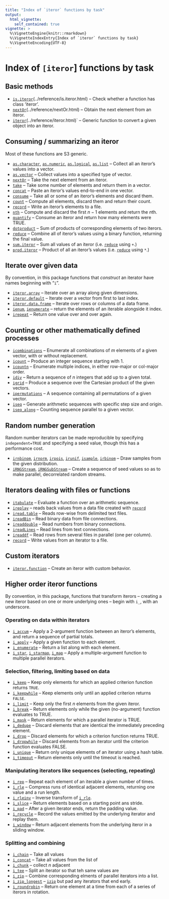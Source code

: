 ```yaml
---
title: "Index of `iteror` functions by task"
output:
  html_vignette:
    self_contained: true
vignette: >
  %\VignetteEngine{knitr::rmarkdown}
  %\VignetteIndexEntry{Index of `iteror` functions by task}
  %\VignetteEncoding{UTF-8}
---
```


# Index of `[iteror`] functions by task

## Basic methods

* [`is.iteror`](../reference/is.iteror.html)(../reference/is.iteror.html) -- Check whether a function has class 'iteror'.
* [`nextOr`](../reference/nextOr.html)(../reference/nextOr.html) -- Obtain the next element from an iteror.
* [`iteror`](../reference/iteror.html)(../reference/iteror.html)` -- Generic function to convert a given  object into an iteror.

## Consuming / summarizing an iteror

Most of these functions are S3 generic.

* [`as.character`](../reference/as.character.html), [`as.numeric`](../reference/as.numeric.html), [`as.logical`](../reference/as.logical.html), [`as.list`](../reference/as.list.html) -- Collect all an iteror's values into a vector.
* [`as.vector`](../reference/as.vector.html) -- Collect values into a specified type of vector.
* [`nextOr`](../reference/nextOr.html) -- Take the next element from an iteror.
* [`take`](../reference/take.html) -- Take some number of elements and return them in a vector.
* [`concat`](../reference/concat.html) -- Paste an iteror's values end-to-end in one vector.
* [`consume`](../reference/consume.html) -- Take all or some of an iteror's elements and discard them.
* [`count`](../reference/count.html) -- Compute all elements, discard them and return their count.
* [`record`](../reference/record.html) -- Write an iteror's elements to a file.
* [`nth`](../reference/nth.html) -- Compute and discard the first $n-1$ elements and return the $n$th.
* [`quantify`](../reference/quantify.html) -- Consume an iteror and return how many elements were TRUE.
* [`dotproduct`](../reference/dotproduct.html) -- Sum of products of corresponding elements of two iterors.
* [`reduce`](../reference/reduce.html) -- Combine all of iteror's values using a binary function, returning the final value.
* [`sum.iteror`](../reference/sum.iteror.html) -- Sum all values of an iteror (i.e. [`reduce`](../reference/reduce.html) using `+`.)
* [`prod.iteror`](../reference/prod.iteror.html) -- Product of all an iteror's values (i.e. [`reduce`](../reference/reduce.html) using `*`.)

## Iterate over given data

By convention, in this package functions that _construct_ an iterator have names beginning with "`i`".

* [`iteror.array`](../reference/iteror.array.html) -- Iterate over an array along given dimensions.
* [`iteror.default`](../reference/iteror.default.html) -- Iterate over a vector from first to last index.
* [`iteror.data.frame`](../reference/iteror.data.frame.html) -- Iterate over rows or columns of a data frame.
* [`ienum`](../reference/ienum.html), [`ienumerate`](../reference/ienumerate.html) -- return the elements of an iterable alongside it  index.
* [`irepeat`](../reference/irepeat.html) -- Return one value over and over again.

## Counting or other mathematically defined processes

* [`icombinations`](../reference/icombinations.html) -- Enumerate all combinations of $m$ elements of a given vector, with or without replacement.
* [`icount`](../reference/icount.html) -- Produce an integer sequence starting with 1.
* [`icountn`](../reference/icountn.html) -- Enumerate multiple indices, in either row-major or col-major order.
* [`idiv`](../reference/idiv.html) -- Return a sequence of $n$ integers that add up to a given total.
* [`igrid`](../reference/igrid.html) -- Produce a sequence over the Cartesian product of the given vectors.
* [`ipermutations`](../reference/ipermutations.html) -- A sequence containing all permutations of a given vector.
* [`iseq`](../reference/iseq.html) -- Generate arithmetic sequences with specific step size and origin.
* [`iseq_along`](../reference/iseq_along.html) -- Counting sequence parallel to a given vector.

## Random number generation

Random number iterators can be made reproducible by specifying `independent=TRUE` and specifying a seed value, though this has a performance cost.

* [`irnbinom`](../reference/irnbinom.html), [`irnorm`](../reference/irnorm.html), [`irpois`](../reference/irpois.html), [`irunif`](../reference/irunif.html), [`isample`](../reference/isample.html), [`irbinom`](../reference/irbinom.html) -- Draw samples from the given distribution.
* [`iRNGStream`](../reference/iRNGStream.html), [`iRNGSubStream`](../reference/iRNGSubStream.html) -- Create a sequence of seed values so as to make parallel, decorrelated random streams.


## Iterators dealing with files or functions

* [`itabulate`](../reference/itabulate.html) -- Evaluate a function over an arithmetic sequence.
* [`ireplay`](../reference/ireplay.html) -- reads back values from a data file created with [`record`](../reference/record.html)
* [`iread.table`](../reference/iread.table.html) -- Reads row-wise from delimited text files.
* [`ireadBin`](../reference/ireadBin.html) -- Read binary data from file connections.
* [`ireaddouble`](../reference/ireaddouble.html) -- Read numbers from binary connections.
* [`ireadLines`](../reference/ireadLines.html) -- Read lines from text connections.
* [`ireaddf`](../reference/ireaddf.html) -- Read rows from several files in parallel (one per column).
* [`record`](../reference/record.html) -- Write values from an iterator to a file.

## Custom iterators

* [`iteror.function`](../reference/iteror.function.html) -- Create an iteror with custom behavior.

## Higher order iteror functions

By convention, in this package, functions that transform iterors -- creating a new iteror based on one or more underlying ones -- begin with `i_`, with an underscore.

### Operating on data within iterators

* [`i_accum`](../reference/i_accum.html) -- Apply a 2-argument function between an iteror's elements, and return a sequence of partial totals.
* [`i_apply`](../reference/i_apply.html) -- Apply a given function to each element.
* [`i_enumerate`](../reference/i_enumerate.html) -- Return a list along with each element.
* [`i_star`](../reference/i_star.html), [`i_starmap`](../reference/i_starmap.html), [`i_map`](../reference/i_map.html)  -- Apply a multiple-argument function to multiple parallel iterators.

### Selection, filtering, limiting based on data

* [`i_keep`](../reference/i_keep.html) -- Keep only elements for which an applied criterion function returns `TRUE`.
* [`i_keepwhile`](../reference/i_keepwhile.html) -- Keep elements only until an applied criterion returns `FALSE`.
* [`i_limit`](../reference/i_limit.html) -- Keep only the first $n$ elements from the given iteror.
* [`i_break`](../reference/i_break.html) -- Return elements only while the given (no-argument) function evaluates to TRUE.
* [`i_mask`](../reference/i_mask.html) -- Return elements for which a parallel iterator is TRUE.
* [`i_dedupe`](../reference/i_dedupe.html) -- Discard elements that are identical the immediately preceding element.
* [`i_drop`](../reference/i_drop.html) -- Discard elements for which a criterion function returns TRUE.
* [`i_dropwhile`](../reference/i_dropwhile.html) -- Discard elements from an iterator until the criterion function evaluates FALSE.
* [`i_unique`](../reference/i_unique.html) -- Return only unique elements of an iterator using a hash table.
* [`i_timeout`](../reference/i_timeout.html) -- Return elements only until the timeout is reached.

### Manipulating iterators like sequences (selecting, repeating)

* [`i_rep`](../reference/i_rep.html) -- Repeat each element of an iterable a given number of times.
* [`i_rle`](../reference/i_rle.html) -- Compress runs of identical adjacent elements, returning one value and a run length.
* [`i_rleinv`](../reference/i_rleinv.html) -- Inverse transform of [`i_rle`](../reference/i_rle.html).
* [`i_slice`](../reference/i_slice.html) -- Return elements based on a starting point ans stride.
* [`i_pad`](../reference/i_pad.html) -- After a given iterator ends, return the padding value.
* [`i_recycle`](../reference/i_recycle.html) -- Record the values emitted by the underlying iterator and replay them.
* [`i_window`](../reference/i_window.html) -- Return adjacent elements from the underlying iteror in a sliding window.

### Splitting and combining

* [`i_chain`](../reference/i_chain.html) -- Take all values
* [`i_concat`](../reference/i_concat.html) -- Take all values from the list of
* [`i_chunk`](../reference/i_chunk.html) -- collect $n$ adjacent
* [`i_tee`](../reference/i_tee.html) -- Split an iterator so that teh same values are
* [`i_zip`](../reference/i_zip.html) -- Combine corresponding elments of parallel iterators into a list.
* [`i_zip_longest`](../reference/i_zip_longest.html) -- [`izip`](../reference/izip.html) but pad any iterators that end early.
* [`i_roundrobin`](../reference/i_roundrobin.html) -- Return one element at a time from each of a series of iterors in rotation.
